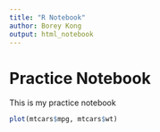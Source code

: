 ```yaml
---
title: "R Notebook"
author: Borey Kong
output: html_notebook
---
```


# Practice Notebook

This is my practice notebook

```r
plot(mtcars$mpg, mtcars$wt)

```